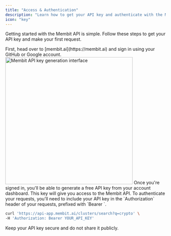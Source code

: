 ```yaml
---
title: "Access & Authentication"
description: "Learn how to get your API key and authenticate with the Membit API."
icon: "key"
---
```


Getting started with the Membit API is simple. Follow these steps to get your API key and make your first request.

<Steps>
  <Step title="Sign in to Membit">
    First, head over to [membit.ai](https://membit.ai) and sign in using your
    GitHub or Google account.
  </Step>
  <Step title="Get your API key">
    <img
      src="/images/membit-pass.png"
      alt="Membit API key generation interface"
      width="400"
    />
    Once you're signed in, you'll be able to generate a free API key from your account
    dashboard. This key will give you access to the Membit API.
  </Step>
  <Step title="Authenticate your requests">
    To authenticate your requests, you'll need to include your API key in the
    `Authorization` header of your requests, prefixed with `Bearer `.
  </Step>
</Steps>

<RequestExample>

```bash
curl 'https://api-app.membit.ai/clusters/search?q=crypto' \
-H 'Authorization: Bearer YOUR_API_KEY'
```

</RequestExample>

<Warning>Keep your API key secure and do not share it publicly.</Warning>

